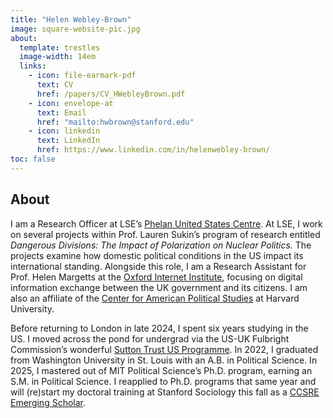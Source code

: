 ```yaml
---
title: "Helen Webley-Brown"
image: square-website-pic.jpg
about:
  template: trestles
  image-width: 14em
  links:
    - icon: file-earmark-pdf
      text: CV
      href: /papers/CV_HWebleyBrown.pdf
    - icon: envelope-at
      text: Email
      href: "mailto:hwbrown@stanford.edu"
    - icon: linkedin
      text: LinkedIn
      href: https://www.linkedin.com/in/helenwebley-brown/
toc: false
---
```


## About

I am a Research Officer at LSE's [Phelan United States Centre](https://www.lse.ac.uk/united-states). At LSE, I work on several projects within Prof. Lauren Sukin's program of research entitled *Dangerous Divisions: The Impact of Polarization on Nuclear Politics.* The projects examine how domestic political conditions in the US impact its international standing. Alongside this role, I am a Research Assistant for Prof. Helen Margetts at the [Oxford Internet Institute](https://www.oii.ox.ac.uk/), focusing on digital information exchange between the UK government and its citizens. I am also an affiliate of the [Center for American Political Studies](https://caps.gov.harvard.edu/) at Harvard University.

Before returning to London in late 2024, I spent six years studying in the US. I moved across the pond for undergrad via the US-UK Fulbright Commission's wonderful [Sutton Trust US Programme](https://us.suttontrust.com/). In 2022, I graduated from Washington University in St. Louis with an A.B. in Political Science. In 2025, I mastered out of MIT Political Science's Ph.D. program, earning an S.M. in Political Science. I reapplied to Ph.D. programs that same year and will (re)start my doctoral training at Stanford Sociology this fall as a [CCSRE Emerging Scholar](https://ccsre.stanford.edu/programs/ccsre-emerging-scholars).

<meta name="description" content="Helen Webley-Brown is a Research Officer at LSE’s Phelan United States Centre and a Research Assistant at the Oxford Internet Institute." />

<meta name="google-site-verification" content="awhCG90OuinCNn1cCOCudHdqQGQzZ92Y5B0rHoeilgM" />

<meta property="og:description" content="Helen Webley-Brown is a Research Officer at LSE’s Phelan United States Centre and a Research Assistant at the Oxford Internet Institute." />